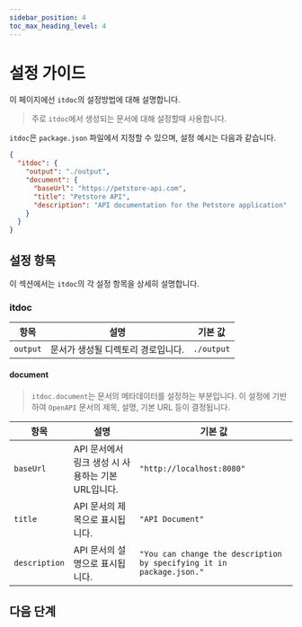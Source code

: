 ```yaml
---
sidebar_position: 4
toc_max_heading_level: 4
---
```


# 설정 가이드

이 페이지에선 `itdoc`의 설정방법에 대해 설명합니다.

> 주로 `itdoc`에서 생성되는 문서에 대해 설정할때 사용합니다.

`itdoc`은 `package.json` 파일에서 지정할 수 있으며, 설정 예시는 다음과 같습니다.

```json
{
  "itdoc": {
    "output": "./output",
    "document": {
      "baseUrl": "https://petstore-api.com",
      "title": "Petstore API",
      "description": "API documentation for the Petstore application"
    }
  }
}
```

## 설정 항목

이 섹션에서는 `itdoc`의 각 설정 항목을 상세히 설명합니다.

### itdoc

| 항목       | 설명                  | 기본 값       |
|----------|---------------------|------------|
| `output` | 문서가 생성될 디렉토리 경로입니다. | `./output` |


#### document

> `itdoc.document`는 문서의 메타데이터를 설정하는 부분입니다. 이 설정에 기반하여 `OpenAPI` 문서의 제목, 설명, 기본 URL 등이 결정됩니다.

| 항목            | 설명                               | 기본 값                                                                 |
|---------------|----------------------------------|----------------------------------------------------------------------|
| `baseUrl`     | API 문서에서 링크 생성 시 사용하는 기본 URL입니다. | `"http://localhost:8080"`                                            |
| `title`       | API 문서의 제목으로 표시됩니다.              | `"API Document"`                                                     |
| `description` | API 문서의 설명으로 표시됩니다.              | `"You can change the description by specifying it in package.json."` |


## 다음 단계
